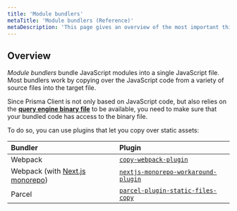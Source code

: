```yaml
---
title: 'Module bundlers'
metaTitle: 'Module bundlers (Reference)'
metaDescription: 'This page gives an overview of the most important things to be aware of when using a module bundler to bundle an application that uses Prisma Client.'
---
```


<TopBlock title={frontMatter.title} />

## Overview

_Module bundlers_ bundle JavaScript modules into a single JavaScript file. Most bundlers work by copying over the JavaScript code from a variety of source files into the target file.

Since Prisma Client is not only based on JavaScript code, but also relies on the [**query engine binary file**](/orm/more/under-the-hood/engines#the-query-engine-file) to be available, you need to make sure that your bundled code has access to the binary file.

To do so, you can use plugins that let you copy over static assets:

| Bundler                                                                                                      | Plugin                                                                                                         |
| :----------------------------------------------------------------------------------------------------------- | :------------------------------------------------------------------------------------------------------------- |
| Webpack                                                                                                      | [`copy-webpack-plugin`](https://github.com/webpack-contrib/copy-webpack-plugin#copy-webpack-plugin)            |
| Webpack (with [Next.js monorepo](/orm/more/help-and-troubleshooting/help-articles/nextjs-prisma-client-monorepo)) | [`nextjs-monorepo-workaround-plugin`](https://www.npmjs.com/package/@prisma/nextjs-monorepo-workaround-plugin) |
| Parcel                                                                                                       | [`parcel-plugin-static-files-copy`](https://github.com/elwin013/parcel-plugin-static-files-copy#readme)        |
